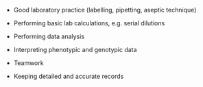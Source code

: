 *	Good laboratory practice (labelling, pipetting, aseptic technique) 

* Performing basic lab calculations, e.g. serial dilutions

*	Performing data analysis

*	Interpreting phenotypic and genotypic data

*	Teamwork

*	Keeping detailed and accurate records
